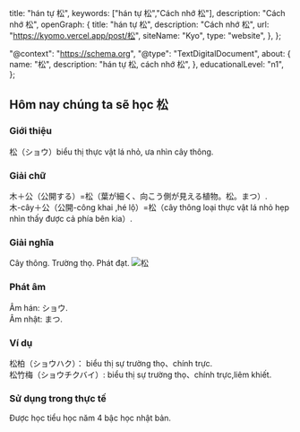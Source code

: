 
  title: "hán tự 松",
  keywords: ["hán tự 松","Cách nhớ 松"],
  description: "Cách nhớ 松",
  openGraph: {
    title: "hán tự 松",
    description: "Cách nhớ 松",
    url: "https://kyomo.vercel.app/post/松",
    siteName: "Kyo",
    type: "website",
  },
};

  "@context": "https://schema.org",
  "@type": "TextDigitalDocument",
  about: {
    name: "松",
    description: "hán tự 松, cách nhớ 松",
  },
  educationalLevel: "n1",
};

##  Hôm nay chúng ta sẽ học 松
### Giới thiệu
松（ショウ）biểu thị thực vật lá nhỏ, ưa nhìn cây thông.
### Giải chữ
木＋公（公開する）=松（葉が細く、向こう側が見える植物。松。まつ）.   
木-cây＋公（公開-công khai ,hé lộ）=松（cây thông loại thực vật lá nhỏ hẹp nhìn thấy được cả phía bên kia）.
### Giải nghĩa
Cây thông. Trường thọ. Phát đạt.
<Image src={photo_5} alt='松'/>
### Phát âm
Âm hán: ショウ.   
Âm nhật: まつ.
### Ví dụ
松柏（ショウハク）： biểu thị sự trường thọ、chính trực.   
松竹梅（ショウチクバイ）: biểu thị sự trường thọ、chính trực,liêm khiết.   
### Sử dụng trong thực tế
Được học tiểu học năm 4 bậc học nhật bản.